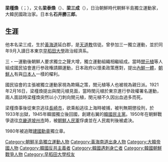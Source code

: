 {{expand|time=2016-07-16T13:31:57+00:00}}
{{unreferenced|time=2016-07-16T13:31:57+00:00}}
'''梁槿煥'''（{{lang-ko|양근환}}；{{bd|1894年|5月9日|1950年|9月}}），又名'''梁泰煥'''（{{lang|ko|양태환}}）、'''梁三成'''（{{lang|ko|양삼성}}），日治朝鮮時代朝鮮半島獨立運動家，大韓民國政治家。日本名'''石井勝三郎'''。

==生涯==
他本名梁三成，生於[[黃海道|黃海道]]延白郡，是[[天道教|天道教]]信徒。曾參加三一獨立運動，並於同年9月入讀日本東京[[早稻田大學|早稻田大學]]政治經濟系。

三・一運動後朝鮮人要求獨立之聲大增，獨立運動組織相繼組成。當時[[閔元植|閔元植]]等人組成國民協會進行参政権請願運動，日本政府以懷柔政策應對，提出[[內鮮一體|內鮮一體]]，[[朝鮮人|朝鮮人]]有與[[日本人|日本人]]一樣的櫂利。

國民協會的主張被獨立運動家視為欺瞞之策，閔元植等人也被視為親日派。1921年2月16日，梁槿煥提出與閔元植見面，當時閔元植於東京進行參政權署名運動，兩人面談時梁槿煥突然以小刀刺向閔元植，閔元植不久因出血過多而死。

梁槿煥事後從東京逃往[[長崎市|長崎市]]，欲乘船逃往上海時被捕，被判無期懲役刑，於1933年出獄，1945年韓國獨立後回國，創建右翼的[[韓國民主黨|韓國民主黨]]。1950年在朝鮮戰爭退往[[京畿道|京畿道]][[坡州市|坡州市]]時，被[[朝鮮人民軍|朝鮮人民軍]]俘虜並在人民裁判後被處決。

1980年被追贈[[建國勳章|建國勳章]]獨立章。

{{DEFAULTSORT:Leung}}
[[Category:朝鮮半島獨立運動人物|Category:朝鮮半島獨立運動人物]]
[[Category:黃海南道出身人物|Category:黃海南道出身人物]]
[[Category:大韓帝國人物|Category:大韓帝國人物]]
[[Category:韓國反共主義者|Category:韓國反共主義者]]
[[Category:韓國遇刺身亡者|Category:韓國遇刺身亡者]]
[[Category:韓國朝鮮戰爭人物|Category:韓國朝鮮戰爭人物]]
[[Category:早稻田大學校友|Category:早稻田大學校友]]